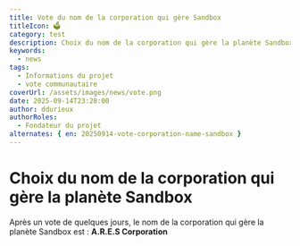 ```yaml
---
title: Vote du nom de la corporation qui gère Sandbox
titleIcon: 🗳️
category: test
description: Choix du nom de la corporation qui gère la planète Sandbox
keywords:
  - news
tags:
  - Informations du projet
  - vote communautaire
coverUrl: /assets/images/news/vote.png
date: 2025-09-14T23:28:00
author: ddurieux
authorRoles:
  - Fondateur du projet
alternates: { en: 20250914-vote-corporation-name-sandbox }
---
```


# Choix du nom de la corporation qui gère la planète Sandbox

Après un vote de quelques jours, le nom de la corporation qui gère la planète Sandbox est : **A.R.E.S Corporation**

